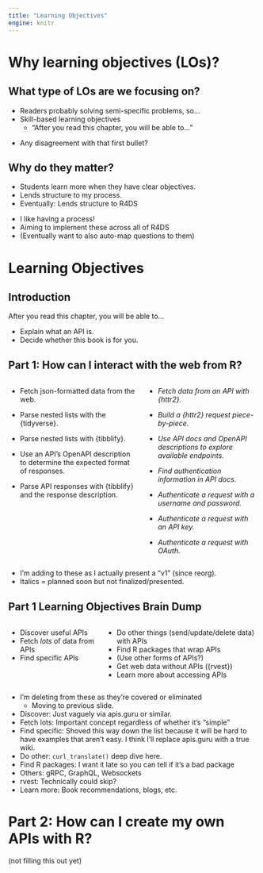 ```yaml
---
title: "Learning Objectives"
engine: knitr
---
```


# Why learning objectives (LOs)?

## What type of LOs are we focusing on?

-   Readers probably solving semi-specific problems, so...
-   Skill-based learning objectives
    -   "After you read this chapter, you will be able to..."

::: notes
-   Any disagreement with that first bullet?
:::

## Why do they matter?

-   Students learn more when they have clear objectives.
-   Lends structure to my process.
-   Eventually: Lends structure to R4DS

::: notes
-   I like having a process!
-   Aiming to implement these across all of R4DS
-   (Eventually want to also auto-map questions to them)
:::

# Learning Objectives

## Introduction

After you read this chapter, you will be able to...

-   Explain what an API is.
-   Decide whether this book is for you.

## Part 1: How can I interact with the web from R?

:::: columns
::: column
-   Fetch json-formatted data from the web.
-   Parse nested lists with the {tidyverse}.

-   Parse nested lists with {tibblify}.
-   Use an API's OpenAPI description to determine the expected format of responses.
-   Parse API responses with {tibblify} and the response description.
:::
::: column
-   *Fetch data from an API with {httr2}.*
-   *Build a {httr2} request piece-by-piece.*
-   *Use API docs and OpenAPI descriptions to explore available endpoints.*

-   *Find authentication information in API docs.*
-   *Authenticate a request with a username and password.*
-   *Authenticate a request with an API key.*
-   *Authenticate a request with OAuth.*
:::
::::

::: notes
-   I'm adding to these as I actually present a "v1" (since reorg).
-   Italics = planned soon but not finalized/presented.
:::

## Part 1 Learning Objectives Brain Dump

:::: columns

::: column
-   Discover useful APIs
-   Fetch *lots* of data from APIs
-   Find specific APIs
:::
::: column
-   Do other things (send/update/delete data) with APIs
-   Find R packages that wrap APIs
-   (Use other forms of APIs?)
-   Get web data without APIs ({rvest})
-   Learn more about accessing APIs
:::
::::

::: notes
-   I'm deleting from these as they're covered or eliminated
    -   Moving to previous slide.
-   Discover: Just vaguely via apis.guru or similar.
-   Fetch lots: Important concept regardless of whether it's "simple"
-   Find specific: Shoved this way down the list because it will be hard to have examples that aren't easy. I think I'll replace apis.guru with a true wiki.
-   Do other: `curl_translate()` deep dive here.
-   Find R packages: I want it late so you can tell if it's a bad package
-   Others: gRPC, GraphQL, Websockets
-   rvest: Technically could skip?
-   Learn more: Book recommendations, blogs, etc.
:::

# Part 2: How can I create my own APIs with R?

(not filling this out yet)
